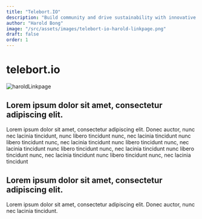 ```yaml
---
title: "Telebort.IO"
description: "Build community and drive sustainability with innovative digital engagement."
author: "Harold Bong"
image: "/src/assets/images/telebort-io-harold-linkpage.png"
draft: false
order: 1
---
```



# telebort.io

<Image src={haroldLinkpage} alt="haroldLinkpage" loading="eager" />

## Lorem ipsum dolor sit amet, consectetur adipiscing elit.

Lorem ipsum dolor sit amet, consectetur adipiscing elit. Donec auctor, nunc nec lacinia tincidunt,
nunc libero tincidunt nunc, nec lacinia tincidunt nunc libero tincidunt nunc, nec lacinia tincidunt
nunc libero tincidunt nunc, nec lacinia tincidunt nunc libero tincidunt nunc, nec lacinia tincidunt
nunc libero tincidunt nunc, nec lacinia tincidunt nunc libero tincidunt nunc, nec lacinia tincidunt

## Lorem ipsum dolor sit amet, consectetur adipiscing elit.

Lorem ipsum dolor sit amet, consectetur adipiscing elit. Donec auctor, nunc nec lacinia tincidunt.
